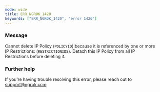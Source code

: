 ```yaml
---
mode: wide
title: ERR_NGROK_1420
keywords: ["ERR_NGROK_1420", "error 1420"]
---
```



### Message

Cannot delete IP Policy (`POLICYID`) because it is referenced by one or more IP Restrictions: (`RESTRICTIONIDS`). Detach this IP Policy from all IP Restrictions before deleting it.

<ErrorDetails />

### Further help

If you're having trouble resolving this error, please reach out to [support@ngrok.com](mailto:support@ngrok.com?subject=Help%20with%20ERR_NGROK_1420)
